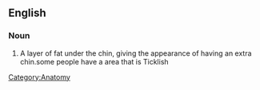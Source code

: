==English==

===Noun===
{{en-noun|sg=[[double]] [[chin]]}}

# A layer of fat under the chin, giving the appearance of having an extra chin.some people have a area that is Ticklish 

[[Category:Anatomy]]